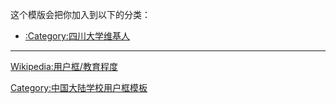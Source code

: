 {{Userbox
  |border-c = #ba2a17
  |border-s = 2
  |id-c     = #FFFFFF
  |id-s     = 10
  |id-fc    = #000
  |info-c   = #ba2a17
  |info-s   = 10
  |info-fc  = #FFFFFF
  |id       = [[File:North_gate_of_SCU.png|50px]]
  |info     = [[:Category:四川大学维基人|<span style="color: #FFFFFF">这个用户</span>]]是'''[[四川大学|<span class="org", style="color: #FFFFFF">四川大学]]'''</span>的校友、学生或老师。<br>'''海纳百川，有容乃大。'''
}}<includeonly>[[Category:四川大学维基人|{{PAGENAME}}]]</includeonly>
<noinclude>
<div style="clear:both">
这个模版会把你加入到以下的分类：
*[[:Category:四川大学维基人]]
----
[[Wikipedia:用户框/教育程度]]</div>
{{UF-hcard-part}}
[[Category:中国大陆学校用户框模板]]

</noinclude>